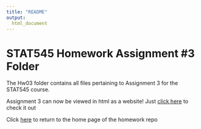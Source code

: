 ```yaml
---
title: "README"
output: 
  html_document
---
```


# STAT545 Homework Assignment #3 Folder

The Hw03 folder contains all files pertaining to Assignment 3 for the STAT545 course.

Assignment 3 can now be viewed in html as a website! Just [click here](https://stat545-ubc-hw-2019-20.github.io/stat545-hw-jacobgerlofs/Hw03/hw3.0_dplyr-ggplot-pt.2.html) to check it out

Click [here](https://github.com/STAT545-UBC-hw-2019-20/stat545-hw-jacobgerlofs) to return to the home page of the homework repo

